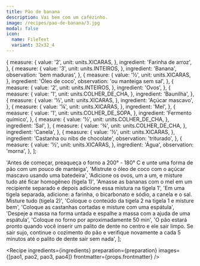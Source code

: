 ```yaml
---
title: Pão de banana
description: Vai bem com um cafézinho.
image: /recipes/pao-de-banana/3.jpg
modal: false
icon:
  name: FileText
  variant: 32x32_4
---
```




  {
    measure: {
      value: '2',
      unit: units.XICARAS,
    },
    ingredient: 'Farinha de arroz',
  },
  {
    measure: {
      value: '3',
      unit: units.INTEIROS,
    },
    ingredient: 'Banana',
    observation: 'bem maduras',
  },
  {
    measure: {
      value: '½',
      unit: units.XICARAS,
    },
    ingredient: 'Óleo de coco',
    observation: 'ou manteiga sem sal',
  },
  {
    measure: {
      value: '2',
      unit: units.INTEIROS,
    },
    ingredient: 'Ovos',
  },
  {
    measure: {
      value: '1',
      unit: units.COLHER_DE_CHA,
    },
    ingredient: 'Baunilha',
  },
  {
    measure: {
      value: '½',
      unit: units.XICARAS,
    },
    ingredient: 'Açúcar mascavo',
  },
  {
    measure: {
      value: '¼',
      unit: units.XICARAS,
    },
    ingredient: 'Mel',
  },
  {
    measure: {
      value: '1',
      unit: units.COLHER_DE_SOPA,
    },
    ingredient: 'Fermento químico',
  },
  {
    measure: {
      value: '½',
      unit: units.COLHER_DE_CHA,
    },
    ingredient: 'Sal',
  },
  {
    measure: {
      value: '¾',
      unit: units.COLHER_DE_CHA,
    },
    ingredient: 'Canela',
  },
  {
    measure: {
      value: '½',
      unit: units.XICARAS,
    },
    ingredient: 'Castanha ou nibs de chocolate',
    observation: 'triturado',
  },
  {
    measure: {
      value: '½',
      unit: units.XICARAS,
    },
    ingredient: 'Água',
    observation: 'morna',
  },
];

  'Antes de começar, preaqueça o forno a 200° - 180° C e unte uma forma de pão com um pouco de manteiga',
  'Mistrute o óleo de coco com o açúcar mascavo usando uma batedeira',
  'Adicione os ovos, um a um, e misture tudo até ficar homogêneo (tigela 1)',
  'Amasse as bananas com o mel em um recipiente separado e depois adicione essa mistura na tigela 1',
  'Em uma tigela separada, adicione: a farinha, o bicarbonato e sódio, a canela e o sal. Misture tudo (tigela 2)',
  'Coloque o conteúdo da tigela 2 na tigela 1 e misture bem',
  'Coloque as castanhas cortadas e misture com uma espátula',
  'Despeje a massa na forma untada e espalhe a massa com a ajuda de uma espátula',
  'Coloque no forno por aproximadamente 50 min',
  'O pão estará pronto quando você inserir um palito de dente no centro e ele sair limpo. Se sair sujo, continue o cozimento do pão e verifique novamente a cada 5 minutos até o palito de dente sair sem nada',
];

<Recipe
  ingredients={ingredients}
  preparation={preparation}
  images={[pao1, pao2, pao3, pao4]}
  frontmatter={props.frontmatter}
/>
